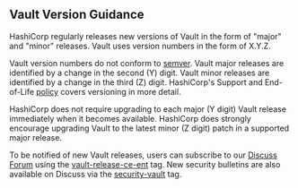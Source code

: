 ## Vault Version Guidance

HashiCorp regularly releases new versions of Vault in the form of "major" and "minor" releases.
Vault uses version numbers in the form of X.Y.Z.

Vault version numbers do not conform to [semver](https://semver.org/).
Vault major releases are identified by a change in the second (Y) digit.
Vault minor releases are identified by a change in the third (Z) digit.
HashiCorp's Support and End-of-Life
[policy](https://support.hashicorp.com/hc/en-us/articles/360021185113-Support-Period-and-End-of-Life-EOL-Policy)
covers versioning in more detail.

HashiCorp does not require upgrading to each major (Y digit) Vault release immediately when it becomes available.
HashiCorp does strongly encourage upgrading Vault to the latest minor (Z digit) patch in a supported major release.

To be notified of new Vault releases, users can subscribe to our [Discuss Forum](https://discuss.hashicorp.com/)
using the [vault-release-ce-ent](https://discuss.hashicorp.com/tag/vault-release-ce-ent) tag.
New security bulletins are also available on Discuss via the
[security-vault](https://discuss.hashicorp.com/tag/security-vault) tag.
